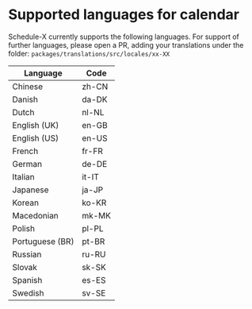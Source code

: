 # Supported languages for calendar

Schedule-X currently supports the following languages. For support of further languages, please open a PR, adding
your translations under the folder: `packages/translations/src/locales/xx-XX`

| Language        | Code  |
|-----------------|-------|
| Chinese         | zh-CN |
| Danish          | da-DK |
| Dutch           | nl-NL |
| English (UK)    | en-GB |
| English (US)    | en-US |
| French          | fr-FR |
| German          | de-DE |
| Italian         | it-IT |
| Japanese        | ja-JP |
| Korean          | ko-KR |
| Macedonian      | mk-MK |
| Polish          | pl-PL |
| Portuguese (BR) | pt-BR |
| Russian         | ru-RU |
| Slovak          | sk-SK |
| Spanish         | es-ES |
| Swedish         | sv-SE |
